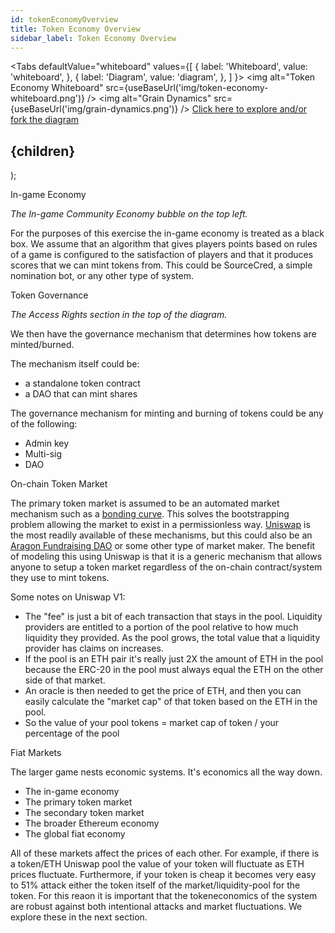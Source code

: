 ```yaml
---
id: tokenEconomyOverview 
title: Token Economy Overview
sidebar_label: Token Economy Overview
---
```




<Tabs
  defaultValue="whiteboard"
  values={[
    { label: 'Whiteboard', value: 'whiteboard', },
    { label: 'Diagram', value: 'diagram', },
  ]
}>
    <TabItem value="whiteboard">
        <img alt="Token Economy Whiteboard" src={useBaseUrl('img/token-economy-whiteboard.png')} />
    </TabItem>
    <TabItem value="diagram">
        <img alt="Grain Dynamics" src={useBaseUrl('img/grain-dynamics.png')} />
        <a href="https://www.lucidchart.com/invitations/accept/53bb9538-8ec1-472a-a955-8ff0b09b06b6">Click here to explore and/or fork the diagram</a>
    </TabItem>
</Tabs>


  <h2>
    <span
        style={{
        backgroundColor: color,
        borderRadius: '2px',
        color: '#fff',
        padding: '0.2rem',
        }}>
        {children}
    </span>
  </h2>
);

<Highlight color="blue">In-game Economy</Highlight>

*The In-game Community Economy bubble on the top left.*

For the purposes of this exercise the in-game economy is treated as a black box. We assume that an algorithm that gives players points based on rules of a game is configured to the satisfaction of players and that it produces scores that we can mint tokens from. This could be SourceCred, a simple nomination bot, or any other type of system.

<Highlight color="pink">Token Governance</Highlight>

*The Access Rights section in the top of the diagram.*

We then have the governance mechanism that determines how tokens are minted/burned. 

The mechanism itself could be:
- a standalone token contract
- a DAO that can mint shares

The governance mechanism for minting and burning of tokens could be any of the following:
- Admin key
- Multi-sig
- DAO

<Highlight color="orange">On-chain Token Market</Highlight>

The primary token market is assumed to be an automated market mechanism such as a [bonding curve](https://discourse.sourcecred.io/t/bonding-curve-references/271). This solves the bootstrapping problem allowing the market to exist in a permissionless way. [Uniswap](https://uniswap.exchange/) is the most readily available of these mechanisms, but this could also be an [Aragon Fundraising DAO](https://fundraising.aragon.black/) or some other type of market maker. The benefit of modeling this using Uniswap is that it is a generic mechanism that allows anyone to setup a token market regardless of the on-chain contract/system they use to mint tokens.

Some notes on Uniswap V1:
- The "fee" is just a bit of each transaction that stays in the pool. Liquidity providers are entitled to a portion of the pool relative to how much liquidity they provided. As the pool grows, the total value that a liquidity provider has claims on increases.
- If the pool is an ETH pair it's really just 2X the amount of ETH in the pool because the ERC-20 in the pool must always equal the ETH on the other side of that market.
- An oracle is then needed to get the price of ETH, and then you can easily calculate the "market cap" of that token based on the ETH in the pool.
- So the value of your pool tokens = market cap of token / your percentage of the pool

<Highlight color="green">Fiat Markets</Highlight>

The larger game nests economic systems. It's economics all the way down.
- The in-game economy
- The primary token market
- The secondary token market
- The broader Ethereum economy
- The global fiat economy

All of these markets affect the prices of each other. For example, if there is a token/ETH Uniswap pool the value of your token will fluctuate as ETH prices fluctuate. Furthermore, if your token is cheap it becomes very easy to 51% attack either the token itself of the market/liquidity-pool for the token. For this reaon it is important that the tokeneconomics of the system are robust against both intentional attacks and market fluctuations. We explore these in the next section.